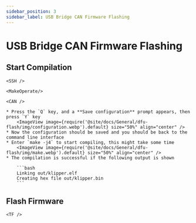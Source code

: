 ```yaml
---
sidebar_position: 3
sidebar_label: USB Bridge CAN Firmware Flashing
---
```






# USB Bridge CAN Firmware Flashing

## Start Compilation

    <SSH />

    <MakeOperate/>

    <CAN />

    * Press the `Q` key, and a **Save configuration** prompt appears, then press `Y` key
        <ImageView image={require('@site/docs/General/dfu-flash/img/configuration.webp').default} size="50%" align="center" />
    * Now the configuration should be saved and you should be back to the command line interface
    * Enter `make -j4` to start compiling, this might take some time
        <ImageView image={require('@site/docs/General/dfu-flash/img/make.webp').default} size="50%" align="center" />
    * The compilation is successful if the following output is shown

        ```bash
        Linking out/klipper.elf
        Creating hex file out/klipper.bin
        ```

## Flash Firmware

    <TF />